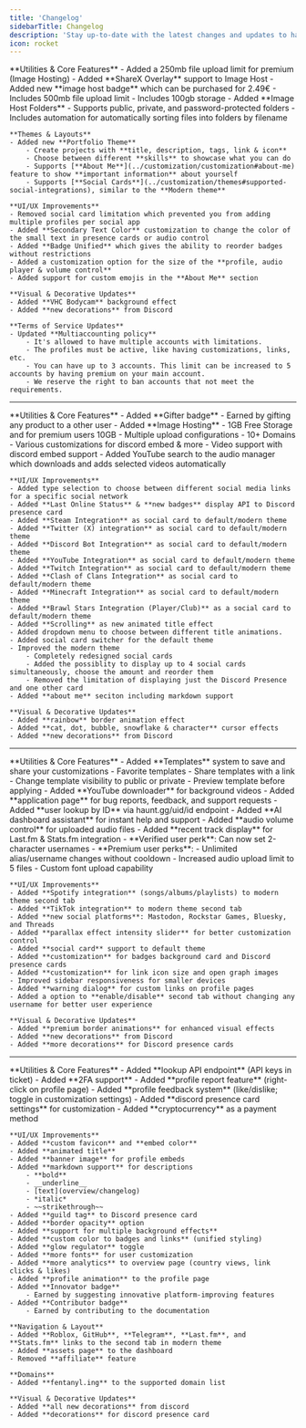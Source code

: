 ```yaml
---
title: 'Changelog'
sidebarTitle: Changelog
description: 'Stay up-to-date with the latest changes and updates to haunt.gg.'
icon: rocket
---
```


<Update label="August, 2025">
    **Utilities & Core Features**
    - Added a 250mb file upload limit for premium (Image Hosting)
    - Added **ShareX Overlay** support to Image Host
    - Added new **image host badge** which can be purchased for 2.49€
        - Includes 500mb file upload limit
        - Includes 100gb storage
    - Added **Image Host Folders**
        - Supports public, private, and password-protected folders
        - Includes automation for automatically sorting files into folders by filename


    **Themes & Layouts**
    - Added new **Portfolio Theme**
        - Create projects with **title, description, tags, link & icon**
        - Choose between different **skills** to showcase what you can do
        - Supports [**About Me**](../customization/customization#about-me) feature to show **important information** about yourself
        - Supports [**Social Cards**](../customization/themes#supported-social-integrations), similar to the **Modern theme**
    
    **UI/UX Improvements**
    - Removed social card limitation which prevented you from adding multiple profiles per social app
    - Added **Secondary Text Color** customization to change the color of the small text in presence cards or audio control
    - Added **Badge Unified** which gives the ability to reorder badges without restrictions
    - Added a customization option for the size of the **profile, audio player & volume control**
    - Added support for custom emojis in the **About Me** section

    **Visual & Decorative Updates** 
    - Added **VHC Bodycam** background effect
    - Added **new decorations** from Discord

    **Terms of Service Updates**
    - Updated **Multiaccounting policy**
        - It's allowed to have multiple accounts with limitations.
        - The profiles must be active, like having customizations, links, etc.
        - You can have up to 3 accounts. This limit can be increased to 5 accounts by having premium on your main account.
        - We reserve the right to ban accounts that not meet the requirements.
          
</Update>

---

<Update label="July, 2025">
    **Utilities & Core Features**
    - Added **Gifter badge**
        - Earned by gifting any product to a other user
    - Added **Image Hosting**
        - 1GB Free Storage and for premium users 10GB
        - Multiple upload configurations
        - 10+ Domains
        - Various customizations for discord embed & more
        - Video support with discord embed support
    - Added YouTube search to the audio manager which downloads and adds selected videos automatically

    **UI/UX Improvements**
    - Added type selection to choose between different social media links for a specific social network
    - Added **Last Online Status** & **new badges** display API to Discord presence card
    - Added **Steam Integration** as social card to default/modern theme
    - Added **Twitter (X) integration** as social card to default/modern theme
    - Added **Discord Bot Integration** as social card to default/modern theme
    - Added **YouTube Integration** as social card to default/modern theme
    - Added **Twitch Integration** as social card to default/modern theme
    - Added **Clash of Clans Integration** as social card to default/modern theme
    - Added **Minecraft Integration** as social card to default/modern theme
    - Added **Brawl Stars Integration (Player/Club)** as a social card to default/modern theme
    - Added **Scrolling** as new animated title effect
    - Added dropdown menu to choose between different title animations.
    - Added social card switcher for the default theme
    - Improved the modern theme
        - Completely redesigned social cards
        - Added the possiblity to display up to 4 social cards simultaneously, choose the amount and reorder them
        - Removed the limitation of displaying just the Discord Presence and one other card
    - Added **about me** seciton including markdown support

    **Visual & Decorative Updates**  
    - Added **rainbow** border animation effect
    - Added **cat, dot, bubble, snowflake & character** cursor effects
    - Added **new decorations** from Discord
</Update>

---

<Update label="June, 2025">
    **Utilities & Core Features**  
    - Added **Templates** system to save and share your customizations
        - Favorite templates
        - Share templates with a link
        - Change template visibility to public or private
        - Preview template before applying
    - Added **YouTube downloader** for background videos
    - Added **application page** for bug reports, feedback, and support requests
    - Added **user lookup by ID** via haunt.gg/uid/id endpoint
    - Added **AI dashboard assistant** for instant help and support
    - Added **audio volume control** for uploaded audio files
    - Added **recent track display** for Last.fm & Stats.fm integration
    - **Verified user perk**: Can now set 2-character usernames
    - **Premium user perks**:
        - Unlimited alias/username changes without cooldown
        - Increased audio upload limit to 5 files
        - Custom font upload capability

    **UI/UX Improvements**
    - Added **Spotify integration** (songs/albums/playlists) to modern theme second tab
    - Added **TikTok integration** to modern theme second tab
    - Added **new social platforms**: Mastodon, Rockstar Games, Bluesky, and Threads
    - Added **parallax effect intensity slider** for better customization control
    - Added **social card** support to default theme
    - Added **customization** for badges background card and Discord presence cards
    - Added **customization** for link icon size and open graph images
    - Improved sidebar responsiveness for smaller devices
    - Added **warning dialog** for custom links on profile pages
    - Added a option to **enable/disable** second tab without changing any username for better user experience

    **Visual & Decorative Updates**  
    - Added **premium border animations** for enhanced visual effects
    - Added **new decorations** from Discord
    - Added **more decorations** for Discord presence cards
</Update>

---

<Update label="May, 2025">
    **Utilities & Core Features**  
    - Added **lookup API endpoint** (API keys in ticket)  
    - Added **2FA support**  
    - Added **profile report feature** (right-click on profile page)  
    - Added **profile feedback system** (like/dislike; toggle in customization settings)  
    - Added **discord presence card settings** for customization  
    - Added **cryptocurrency** as a payment method

    **UI/UX Improvements**  
    - Added **custom favicon** and **embed color**  
    - Added **animated title**  
    - Added **banner image** for profile embeds  
    - Added **markdown support** for descriptions  
        - **bold**  
        - __underline__  
        - [text](overview/changelog)  
        - *italic*  
        - ~~strikethrough~~  
    - Added **guild tag** to Discord presence card  
    - Added **border opacity** option  
    - Added **support for multiple background effects**  
    - Added **custom color to badges and links** (unified styling)  
    - Added **glow regulator** toggle  
    - Added **more fonts** for user customization  
    - Added **more analytics** to overview page (country views, link clicks & likes) 
    - Added **profile animation** to the profile page
    - Added **Innovator badge**  
        - Earned by suggesting innovative platform-improving features
    - Added **Contributor badge**  
        - Earned by contributing to the documentation

    **Navigation & Layout**  
    - Added **Roblox, GitHub**, **Telegram**, **Last.fm**, and **Stats.fm** links to the second tab in modern theme  
    - Added **assets page** to the dashboard  
    - Removed **affiliate** feature  

    **Domains**  
    - Added **fentanyl.ing** to the supported domain list  

    **Visual & Decorative Updates**  
    - Added **all new decorations** from discord
    - Added **decorations** for discord presence card
</Update>